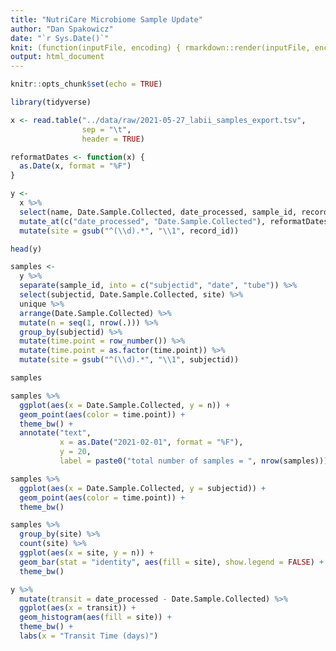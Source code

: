 ```yaml
---
title: "NutriCare Microbiome Sample Update"
author: "Dan Spakowicz"
date: "`r Sys.Date()`"
knit: (function(inputFile, encoding) { rmarkdown::render(inputFile, encoding = encoding, output_file = file.path("sample-updates", paste0(Sys.Date(), '_sample-update.html'))) })
output: html_document
---
```


```r
knitr::opts_chunk$set(echo = TRUE)

library(tidyverse)
```

```r
x <- read.table("../data/raw/2021-05-27_labii_samples_export.tsv",
                sep = "\t",
                header = TRUE)
```

```r
reformatDates <- function(x) {
  as.Date(x, format = "%F")
}

y <- 
  x %>%
  select(name, Date.Sample.Collected, date_processed, sample_id, record_id, is_suspect) %>%
  mutate_at(c("date_processed", "Date.Sample.Collected"), reformatDates) %>%
  mutate(site = gsub("^(\\d).*", "\\1", record_id))

head(y)
```

```r
samples <- 
  y %>%
  separate(sample_id, into = c("subjectid", "date", "tube")) %>%
  select(subjectid, Date.Sample.Collected, site) %>%
  unique %>%
  arrange(Date.Sample.Collected) %>% 
  mutate(n = seq(1, nrow(.))) %>%
  group_by(subjectid) %>%
  mutate(time.point = row_number()) %>%
  mutate(time.point = as.factor(time.point)) %>%
  mutate(site = gsub("^(\\d).*", "\\1", subjectid))

samples
```

```r
samples %>%
  ggplot(aes(x = Date.Sample.Collected, y = n)) +
  geom_point(aes(color = time.point)) +
  theme_bw() +
  annotate("text", 
           x = as.Date("2021-02-01", format = "%F"),
           y = 20,
           label = paste0("total number of samples = ", nrow(samples)))
```

```r
samples %>%
  ggplot(aes(x = Date.Sample.Collected, y = subjectid)) +
  geom_point(aes(color = time.point)) +
  theme_bw()
```

```r
samples %>%
  group_by(site) %>%
  count(site) %>%
  ggplot(aes(x = site, y = n)) +
  geom_bar(stat = "identity", aes(fill = site), show.legend = FALSE) +
  theme_bw() 
```


```r
y %>%
  mutate(transit = date_processed - Date.Sample.Collected) %>%
  ggplot(aes(x = transit)) +
  geom_histogram(aes(fill = site)) +
  theme_bw() +
  labs(x = "Transit Time (days)")
```
